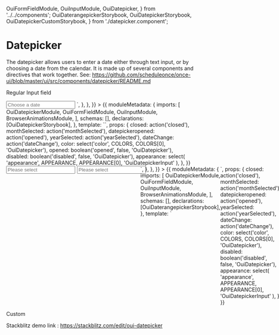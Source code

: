   OuiFormFieldModule,
  OuiInputModule,
  OuiDatepicker,
} from '../../components';
  OuiDaterangepickerStorybook,
  OuiDatepickerStorybook,
  OuiDatepickerCustomStorybook,
} from './datepicker.component';

<Meta title="MDX FORM FIELD/Datepicker" />

# Datepicker

The datepicker allows users to enter a date either through text input, or by choosing a date from the calendar. It is made up of several components and directives that work together. See: https://github.com/scheduleonce/once-ui/blob/master/ui/src/components/datepicker/README.md

Regular Input field

<Canvas>
  <Story
    name="Regular"
    parameters={{
      docs: {
        source: {
          code: `<oui-form-field>
          <input [min]="minDate" oui-input [ouiDatepicker]="picker" placeholder="Choose a date" />
          <oui-datepicker-toggle ouiSuffix [for]="picker"></oui-datepicker-toggle>
          <oui-datepicker #picker></oui-datepicker>
        </oui-form-field>`,
        },
      },
    }}
  >
    {{
      moduleMetadata: {
        imports: [
          OuiDatepickerModule,
          OuiFormFieldModule,
          OuiInputModule,
          BrowserAnimationsModule,
        ],
        schemas: [],
        declarations: [OuiDatepickerStorybook],
      },
      template: `<oui-datepicker-storybook 
    [disabled]="disabled" 
    [appearance]="appearance"
    [color]="color" 
    [opened]="opened" 
    (_closed)="closed($event)"
    (_monthSelected)="monthSelected($event)"
    (_opened)="datepickeropened($event)"
    (_yearSelected)="yearSelected($event)"
    (_dateChange)="dateChange($event)"></oui-datepicker-storybook>`,
      props: {
        closed: action('closed'),
        monthSelected: action('monthSelected'),
        datepickeropened: action('opened'),
        yearSelected: action('yearSelected'),
        dateChange: action('dateChange'),
        color: select('color', COLORS, COLORS[0], 'OuiDatepicker'),
        opened: boolean('opened', false, 'OuiDatepicker'),
        disabled: boolean('disabled', false, 'OuiDatepicker'),
        appearance: select(
          'appearance',
          APPEARANCE,
          APPEARANCE[0],
          'OuiDatepickerInput'
        ),
      },
    }}
  </Story>
</Canvas>

<Canvas>
  <Story
    name="Daterange Picker"
    parameters={{
      docs: {
        source: {
          code: `<div style="display: inline-flex;">
      <div style="max-width: 170px;">
        <oui-form-field [appearance]="appearance">
          <input
            oui-input
            [ouiDatepicker]="minpicker"
            [min]="minRangeDate"
            [max]="maxDate"
            (dateChange)="mindateChange($event)"
            placeholder="Please select"
          />
          <oui-datepicker-toggle
            ouiSuffix
            [for]="minpicker"
          ></oui-datepicker-toggle>
          <oui-datepicker
            [disabled]="disabled"
            [startView]="startView"
            [color]="color"
            #minpicker
          ></oui-datepicker>
        </oui-form-field>
      </div>
      <div style="max-width: 170px;margin-left: 20px;">
        <oui-form-field [appearance]="appearance">
          <input
            oui-input
            [ouiDatepicker]="maxpicker"
            [min]="minDate"
            [max]="maxRangeDate"
            (dateChange)="maxdateChange($event)"
            placeholder="Please select"
          />
          <oui-datepicker-toggle
            ouiSuffix
            [for]="maxpicker"
          ></oui-datepicker-toggle>
          <oui-datepicker
            [disabled]="disabled"
            [startView]="startView"
            [color]="color"
            #maxpicker
          ></oui-datepicker>
        </oui-form-field>
      </div>
    </div>`,
        },
      },
    }}
  >
    {{
      moduleMetadata: {
        imports: [
          OuiDatepickerModule,
          OuiFormFieldModule,
          OuiInputModule,
          BrowserAnimationsModule,
        ],
        schemas: [],
        declarations: [OuiDaterangepickerStorybook],
      },
      template: `<oui-daterangepicker-storybook
      [disabled]="disabled" 
      [appearance]="appearance"
      [color]="color" 
      [opened]="opened" 
      (_closed)="closed($event)"
      (_monthSelected)="monthSelected($event)"
      (_opened)="datepickeropened($event)"
      (_yearSelected)="yearSelected($event)"
      (_dateChange)="dateChange($event)"></oui-daterangepicker-storybook>`,
      props: {
        closed: action('closed'),
        monthSelected: action('monthSelected'),
        datepickeropened: action('opened'),
        yearSelected: action('yearSelected'),
        dateChange: action('dateChange'),
        color: select('color', COLORS, COLORS[0], 'OuiDatepicker'),
        disabled: boolean('disabled', false, 'OuiDatepicker'),
        appearance: select(
          'appearance',
          APPEARANCE,
          APPEARANCE[0],
          'OuiDatepickerInput'
        ),
      },
    }}
  </Story>
</Canvas>

Custom

Stackblitz demo link : https://stackblitz.com/edit/oui-datepicker

<ArgsTable of={OuiDatepicker} />
